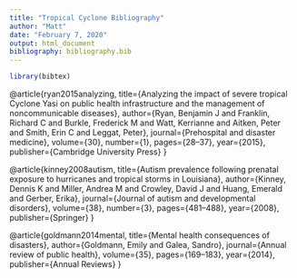 ```yaml
---
title: "Tropical Cyclone Bibliography"
author: "Matt"
date: "February 7, 2020"
output: html_document
bibliography: bibliography.bib
---
```


```r
library(bibtex)
```

@article{ryan2015analyzing,
  title={Analyzing the impact of severe tropical Cyclone Yasi on public health infrastructure and the management of noncommunicable diseases},
  author={Ryan, Benjamin J and Franklin, Richard C and Burkle, Frederick M and Watt, Kerrianne and Aitken, Peter and Smith, Erin C and Leggat, Peter},
  journal={Prehospital and disaster medicine},
  volume={30},
  number={1},
  pages={28--37},
  year={2015},
  publisher={Cambridge University Press}
}

@article{kinney2008autism,
  title={Autism prevalence following prenatal exposure to hurricanes and tropical storms in Louisiana},
  author={Kinney, Dennis K and Miller, Andrea M and Crowley, David J and Huang, Emerald and Gerber, Erika},
  journal={Journal of autism and developmental disorders},
  volume={38},
  number={3},
  pages={481--488},
  year={2008},
  publisher={Springer}
}

@article{goldmann2014mental,
  title={Mental health consequences of disasters},
  author={Goldmann, Emily and Galea, Sandro},
  journal={Annual review of public health},
  volume={35},
  pages={169--183},
  year={2014},
  publisher={Annual Reviews}
}